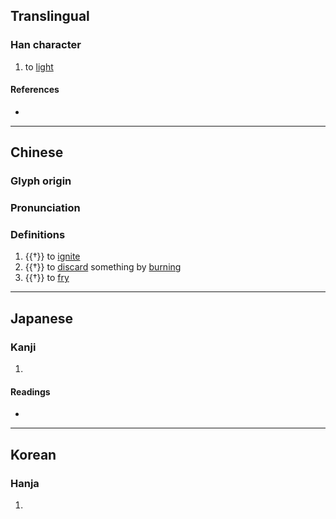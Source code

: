 {{character info/new}}
==Translingual==

===Han character===
{{Han char|rn=86|rad=火|as=07|sn=11|four=93847|canj=FICE|ids=⿰火夋}}

# to [[light]]

====References====
* {{Han ref|kx=0673.030|dkj=19079|dj=1081.070|hdz=32206.120|uh=710C|ud=28940|bh=D64D|bd=54861}}

----
==Chinese==
{{zh-forms}}

===Glyph origin===
{{Han etym}}

===Pronunciation===
{{zh-pron
|m=jùn,qū
|c=ceot1,zeon3
|mc=y
|oc=y
|cat=v
}}

===Definitions===
{{zh-hanzi}}

# {{†}} to [[ignite]]
# {{†}} to [[discard]] something by [[burning]]
# {{†}} to [[fry]]

----

==Japanese==

===Kanji===
{{ja-kanji|grade=|rs=火07}}

# {{rfdef|ja|sort=火07}}

====Readings====
* {{ja-readings|on=[[しゅん]] (shun), [[そん]] (son), [[さん]] (san)|kun=[[やく]] (yaku)}}

----

==Korean==

===Hanja===
{{ko-hanja|hangeul=준|eumhun=|rv=jun|mr=chun|y=cwun}}

# {{rfdef|ko|sort=火07}}